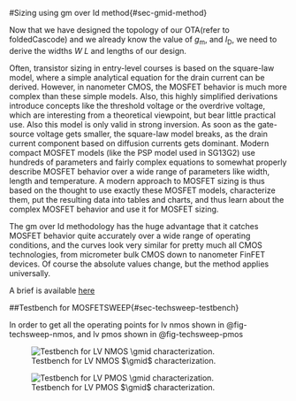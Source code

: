 #Sizing using gm over Id method{#sec-gmid-method}

Now that we have designed the topology of our OTA(refer to foldedCascode) and 
we already know the value of $g_\mathrm{m}$, and $I_\mathrm{D}$, we need to derive the widths $W$ $L$ and lengths of our design. 

Often, transistor sizing in entry-level courses is based on the square-law model, where a simple analytical equation for the drain current can be derived. However, in nanometer CMOS, the MOSFET behavior is much more complex than these simple models. Also, this highly simplified derivations introduce concepts like the threshold voltage or the overdrive voltage, which are interesting from a theoretical viewpoint, but bear little practical use. Also this model is only valid in strong inversion. As soon as the gate-source voltage gets smaller, the square-law model breaks, as the drain current component based on diffusion currents gets dominant. Modern compact MOSFET models (like the PSP model used in SG13G2) use hundreds of parameters and fairly complex equations to somewhat properly describe MOSFET behavior over a wide range of parameters like width, length and temperature. A modern approach to MOSFET sizing is thus based on the thought to use exactly these MOSFET models, characterize them, put the resulting data into tables and charts, and thus learn about the complex MOSFET behavior and use it for MOSFET sizing.

The gm over Id methodology has the huge advantage that it catches MOSFET behavior quite accurately over a wide range of operating conditions, and the curves look very similar for pretty much all CMOS technologies, from micrometer bulk CMOS down to nanometer FinFET devices. Of course the absolute values change, but the method applies universally.

A brief is available [here](https://github.com/iic-jku/analog-circuit-design/blob/main/sizing/Ref_Murmann_gmID.pdf)

##Testbench for MOSFETSWEEP{#sec-techsweep-testbench}

In order to get all the operating points for lv nmos shown in @fig-techsweep-nmos, and lv pmos shown in @fig-techsweep-pmos






![Testbench for LV NMOS $\gmid$ characterization.](./DSM/Documentationfigures/tb_sg13_lv_nmos.svg){#fig-techsweep-nmos-tb}

![Testbench for LV PMOS $\gmid$ characterization.](./DSM/Documentationfigures/tb_sg13_lv_pmos.svg){#fig-techsweep-pmos-tb}